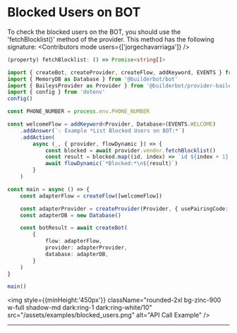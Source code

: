 

# Blocked Users on BOT

To check the blocked users on the BOT, you should use the 'fetchBlocklist()' method of the provider.
This method has the following signature:
<Contributors mode users={['jorgechavarriaga']} />

```ts
(property) fetchBlocklist: () => Promise<string[]>
```

```ts {{ title: 'app.ts' }}
import { createBot, createProvider, createFlow, addKeyword, EVENTS } from '@builderbot/bot'
import { MemoryDB as Database } from '@builderbot/bot'
import { BaileysProvider as Provider } from '@builderbot/provider-baileys'
import { config } from 'dotenv'
config()

const PHONE_NUMBER = process.env.PHONE_NUMBER

const welcomeFlow = addKeyword<Provider, Database>(EVENTS.WELCOME)
    .addAnswer(`💡 Example *List Blocked Users on BOT:*`)
    .addAction(
        async (_, { provider, flowDynamic }) => {
            const blocked = await provider.vendor.fetchBlocklist()
            const result = blocked.map((id, index) => `id ${index + 1}: ${id}`).join('\n');
            await flowDynamic(`*Blocked:*\n${result}`)
        }
    )

const main = async () => {
    const adapterFlow = createFlow([welcomeFlow])

    const adapterProvider = createProvider(Provider, { usePairingCode: true, phoneNumber: PHONE_NUMBER })
    const adapterDB = new Database()

    const botResult = await createBot(
        {
            flow: adapterFlow,
            provider: adapterProvider,
            database: adapterDB,
        }
    )
}

main()


```

<img style={{minHeight:'450px'}} className="rounded-2xl bg-zinc-900 w-full shadow-md dark:ring-1 dark:ring-white/10" src="/assets/examples/blocked_users.png" alt="API Call Example" />


----

<Guides />

<Resources />

